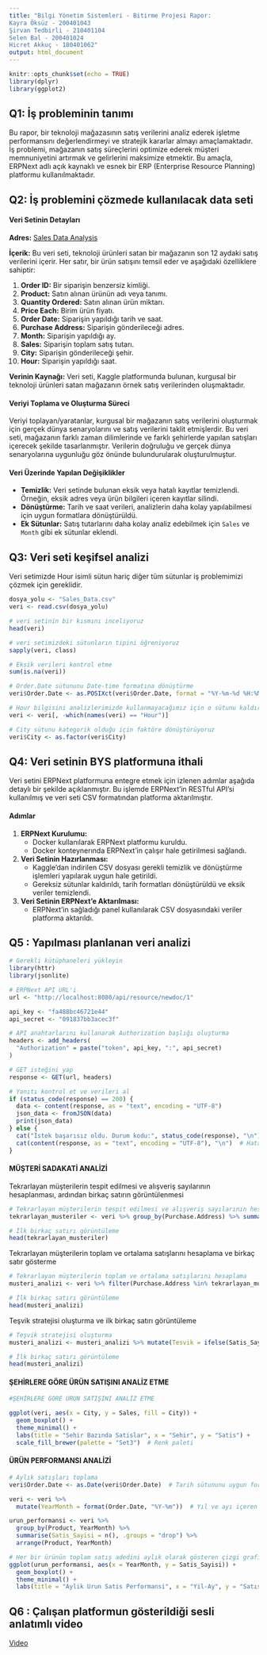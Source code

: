 ```yaml
---
title: "Bilgi Yönetim Sistemleri - Bitirme Projesi Rapor:
Kayra Öksüz - 200401043
Şirvan Tedbirli - 210401104
Selen Bal - 200401024
Hicret Akkuç - 180401062"
output: html_document
---
```


```r
knitr::opts_chunk$set(echo = TRUE)
library(dplyr)
library(ggplot2)
```


## Q1: İş probleminin tanımı

Bu rapor, bir teknoloji mağazasının satış verilerini analiz ederek işletme performansını değerlendirmeyi ve stratejik kararlar almayı amaçlamaktadır. İş problemi, mağazanın satış süreçlerini optimize ederek müşteri memnuniyetini artırmak ve gelirlerini maksimize etmektir. Bu amaçla, ERPNext adlı açık kaynaklı ve esnek bir ERP (Enterprise Resource Planning) platformu kullanılmaktadır. 



## Q2: İş problemini çözmede kullanılacak data seti 

#### Veri Setinin Detayları

**Adres:** [Sales Data Analysis](https://www.kaggle.com/datasets/beekiran/sales-data-analysis)

**İçerik:** Bu veri seti, teknoloji ürünleri satan bir mağazanın son 12 aydaki satış verilerini içerir. Her satır, bir ürün satışını temsil eder ve aşağıdaki özelliklere sahiptir:

1. **Order ID:** Bir siparişin benzersiz kimliği.
2. **Product:** Satın alınan ürünün adı veya tanımı.
3. **Quantity Ordered:** Satın alınan ürün miktarı.
4. **Price Each:** Birim ürün fiyatı.
5. **Order Date:** Siparişin yapıldığı tarih ve saat.
6. **Purchase Address:** Siparişin gönderileceği adres.
7. **Month:** Siparişin yapıldığı ay.
8. **Sales:** Siparişin toplam satış tutarı.
9. **City:** Siparişin gönderileceği şehir.
10. **Hour:** Siparişin yapıldığı saat.

**Verinin Kaynağı:** Veri seti, Kaggle platformunda bulunan, kurgusal bir teknoloji ürünleri satan mağazanın örnek satış verilerinden oluşmaktadır.

#### Veriyi Toplama ve Oluşturma Süreci

Veriyi toplayan/yaratanlar, kurgusal bir mağazanın satış verilerini oluşturmak için gerçek dünya senaryolarını ve satış verilerini taklit etmişlerdir. Bu veri seti, mağazanın farklı zaman dilimlerinde ve farklı şehirlerde yapılan satışları içerecek şekilde tasarlanmıştır. Verilerin doğruluğu ve gerçek dünya senaryolarına uygunluğu göz önünde bulundurularak oluşturulmuştur.

#### Veri Üzerinde Yapılan Değişiklikler

- **Temizlik:** Veri setinde bulunan eksik veya hatalı kayıtlar temizlendi. Örneğin, eksik adres veya ürün bilgileri içeren kayıtlar silindi.
- **Dönüştürme:** Tarih ve saat verileri, analizlerin daha kolay yapılabilmesi için uygun formatlara dönüştürüldü.
- **Ek Sütunlar:** Satış tutarlarını daha kolay analiz edebilmek için `Sales` ve `Month` gibi ek sütunlar eklendi.



## Q3: Veri seti keşifsel analizi 

  Veri setimizde Hour isimli sütun hariç diğer tüm sütunlar iş problemimizi çözmek için gereklidir.

```r
dosya_yolu <- "Sales_Data.csv"
veri <- read.csv(dosya_yolu)

# veri setinin bir kısmını inceliyoruz
head(veri)

# veri setimizdeki sütunların tipini öğreniyoruz
sapply(veri, class)

```


```r
# Eksik verileri kontrol etme
sum(is.na(veri))

# Order.Date sütununu Date-time formatına dönüştürme
veri$Order.Date <- as.POSIXct(veri$Order.Date, format = "%Y-%m-%d %H:%M:%S")

# Hour bilgisini analizlerimizde kullanmayacağımız için o sütunu kaldırıyoruz
veri <- veri[, -which(names(veri) == "Hour")]

# City sütunu kategorik olduğu için faktöre dönüştürüyoruz
veri$City <- as.factor(veri$City)
```


## Q4: Veri setinin BYS platformuna ithali

Veri setini ERPNext platformuna entegre etmek için izlenen adımlar aşağıda detaylı bir şekilde açıklanmıştır. Bu işlemde ERPNext'in RESTful API'si kullanılmış ve veri seti CSV formatından platforma aktarılmıştır.

#### Adımlar

1. **ERPNext Kurulumu:**
   - Docker kullanılarak ERPNext platformu kuruldu.
   - Docker konteynerında ERPNext'in çalışır hale getirilmesi sağlandı.

2. **Veri Setinin Hazırlanması:**
   - Kaggle'dan indirilen CSV dosyası gerekli temizlik ve dönüştürme işlemleri yapılarak uygun hale getirildi.
   - Gereksiz sütunlar kaldırıldı, tarih formatları dönüştürüldü ve eksik veriler temizlendi.

3. **Veri Setinin ERPNext'e Aktarılması:**
   - ERPNext'in sağladığı panel kullanılarak CSV dosyasındaki veriler platforma aktarıldı.

## Q5 : Yapılması planlanan veri analizi


```r
# Gerekli kütüphaneleri yükleyin
library(httr)
library(jsonlite)

# ERPNext API URL'i
url <- "http://localhost:8080/api/resource/newdoc/1"

api_key <- "fa488bc46721e44"
api_secret <- "091837bb3acec3f"

# API anahtarlarını kullanarak Authorization başlığı oluşturma
headers <- add_headers(
  "Authorization" = paste("token", api_key, ":", api_secret)
)

# GET isteğini yap
response <- GET(url, headers)

# Yanıtı kontrol et ve verileri al
if (status_code(response) == 200) {
  data <- content(response, as = "text", encoding = "UTF-8")
  json_data <- fromJSON(data)
  print(json_data)
} else {
  cat("İstek başarısız oldu. Durum kodu:", status_code(response), "\n")
  cat(content(response, as = "text", encoding = "UTF-8"), "\n")  # Hata mesajını yazdır
}

```

#### MÜŞTERİ SADAKATİ ANALİZİ

Tekrarlayan müşterilerin tespit edilmesi ve alışveriş sayılarının hesaplanması, ardından birkaç satırın görüntülenmesi

```r
# Tekrarlayan müşterilerin tespit edilmesi ve alışveriş sayılarının hesaplanması
tekrarlayan_musteriler <- veri %>% group_by(Purchase.Address) %>% summarise(Satis_Sayisi = n()) %>% filter(Satis_Sayisi > 1) %>% arrange(desc(Satis_Sayisi))

# İlk birkaç satırı görüntüleme
head(tekrarlayan_musteriler)
```

Tekrarlayan müşterilerin toplam ve ortalama satışlarını hesaplama ve birkaç satır gösterme
```r
# Tekrarlayan müşterilerin toplam ve ortalama satışlarını hesaplama
musteri_analizi <- veri %>% filter(Purchase.Address %in% tekrarlayan_musteriler$Purchase.Address) %>% group_by(Purchase.Address) %>% summarise(Toplam_Satis = sum(Sales), Ortalama_Satis = mean(Sales), Satis_Sayisi = n()) %>% arrange(desc(Satis_Sayisi))

# İlk birkaç satırı görüntüleme
head(musteri_analizi)
```

Teşvik stratejisi oluşturma ve ilk birkaç satırı görüntüleme
```r
# Teşvik stratejisi oluşturma
musteri_analizi <- musteri_analizi %>% mutate(Tesvik = ifelse(Satis_Sayisi >= 5, "10% indirim", ifelse(Satis_Sayisi >= 3, "5% indirim", "Tesvik yok")))

# İlk birkaç satırı görüntüleme
head(musteri_analizi)
```

#### ŞEHİRLERE GÖRE ÜRÜN SATIŞINI ANALİZ ETME
```r
#ŞEHİRLERE GÖRE ÜRÜN SATIŞINI ANALİZ ETME

ggplot(veri, aes(x = City, y = Sales, fill = City)) +
  geom_boxplot() +
  theme_minimal() +
  labs(title = "Sehir Bazında Satislar", x = "Sehir", y = "Satis") +
  scale_fill_brewer(palette = "Set3")  # Renk paleti
```

#### ÜRÜN PERFORMANSI ANALİZİ

```r
# Aylık satışları toplama
veri$Order.Date <- as.Date(veri$Order.Date)  # Tarih sütununu uygun formata dönüştürme

veri <- veri %>%
  mutate(YearMonth = format(Order.Date, "%Y-%m"))  # Yıl ve ayı içeren yeni bir sütun oluşturma

urun_performansi <- veri %>%
  group_by(Product, YearMonth) %>%
  summarise(Satis_Sayisi = n(), .groups = "drop") %>%
  arrange(Product, YearMonth)

# Her bir ürünün toplam satış adedini aylık olarak gösteren çizgi grafiği
ggplot(urun_performansi, aes(x = YearMonth, y = Satis_Sayisi)) +
  geom_boxplot() +
  theme_minimal() +
  labs(title = "Aylik Urun Satis Performansi", x = "Yil-Ay", y = "Satıs Sayisi", fill = "Urun")
```

## Q6 : Çalışan platformun gösterildiği sesli anlatımlı video

[Video](https://www.youtube.com/watch?v=K_gCFovDxqg)
